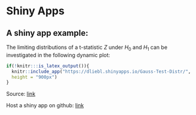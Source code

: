 # Shiny Apps

## A shiny app example:

The limiting distributions of a t-statistic $Z$ under $H_0$ and $H_1$ can be investigated in the following dynamic plot:

::: {.content-visible when-format="html"}
```r
if(!knitr:::is_latex_output()){
  knitr::include_app("https://dliebl.shinyapps.io/Gauss-Test-Distr/",
  height = "900px")
}
```
:::

Source: [link](https://github.com/lidom/RM_ES_Script/blob/master/Shiny_Apps/Gauss-Test-Distr/app.R)

Host a shiny app on github: [link](https://shiny.rstudio.com/tutorial/written-tutorial/lesson7/)
